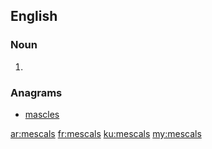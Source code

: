 ==English==

===Noun===
{{head|en|plural}}

# {{plural of|mescal|lang=en|nocat=1}}

===Anagrams===
* [[mascles#English|mascles]]

[[ar:mescals]]
[[fr:mescals]]
[[ku:mescals]]
[[my:mescals]]